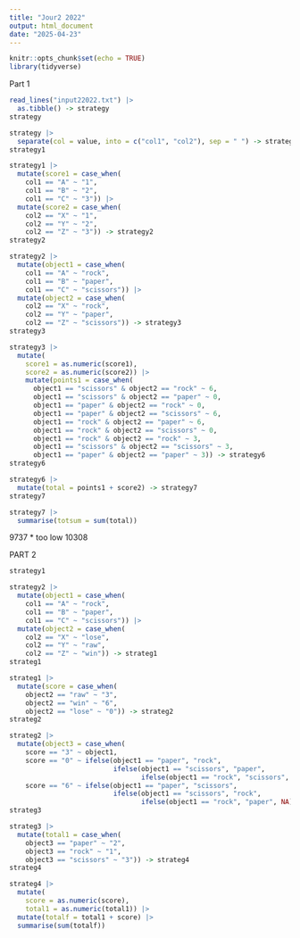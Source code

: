 ```yaml
---
title: "Jour2 2022"
output: html_document
date: "2025-04-23"
---
```


```r
knitr::opts_chunk$set(echo = TRUE)
library(tidyverse)
```

Part 1

```r
read_lines("input22022.txt") |>
  as.tibble() -> strategy
strategy
```

```r
strategy |>
  separate(col = value, into = c("col1", "col2"), sep = " ") -> strategy1
strategy1
```

```r
strategy1 |>
  mutate(score1 = case_when(
    col1 == "A" ~ "1",  
    col1 == "B" ~ "2",  
    col1 == "C" ~ "3")) |>
  mutate(score2 = case_when(
    col2 == "X" ~ "1",  
    col2 == "Y" ~ "2",  
    col2 == "Z" ~ "3")) -> strategy2
strategy2
```

```r
strategy2 |>
  mutate(object1 = case_when(
    col1 == "A" ~ "rock",  
    col1 == "B" ~ "paper",  
    col1 == "C" ~ "scissors")) |>
  mutate(object2 = case_when(
    col2 == "X" ~ "rock",  
    col2 == "Y" ~ "paper",  
    col2 == "Z" ~ "scissors")) -> strategy3
strategy3
```



```r
strategy3 |>
  mutate(
    score1 = as.numeric(score1),
    score2 = as.numeric(score2)) |>
    mutate(points1 = case_when(
      object1 == "scissors" & object2 == "rock" ~ 6,
      object1 == "scissors" & object2 == "paper" ~ 0,
      object1 == "paper" & object2 == "rock" ~ 0,
      object1 == "paper" & object2 == "scissors" ~ 6,
      object1 == "rock" & object2 == "paper" ~ 6,
      object1 == "rock" & object2 == "scissors" ~ 0,
      object1 == "rock" & object2 == "rock" ~ 3,
      object1 == "scissors" & object2 == "scissors" ~ 3,
      object1 == "paper" & object2 == "paper" ~ 3)) -> strategy6
strategy6
```


```r
strategy6 |>
  mutate(total = points1 + score2) -> strategy7
strategy7
```

```r
strategy7 |>
  summarise(totsum = sum(total))
```


9737 * too low
10308

PART 2
```r
strategy1
```

```r
strategy2 |>
  mutate(object1 = case_when(
    col1 == "A" ~ "rock",  
    col1 == "B" ~ "paper",  
    col1 == "C" ~ "scissors")) |>
  mutate(object2 = case_when(
    col2 == "X" ~ "lose",  
    col2 == "Y" ~ "raw",  
    col2 == "Z" ~ "win")) -> strateg1
strateg1
```

```r
strateg1 |>
  mutate(score = case_when(
    object2 == "raw" ~ "3",  
    object2 == "win" ~ "6",  
    object2 == "lose" ~ "0")) -> strateg2
strateg2
```

```r
strateg2 |>
  mutate(object3 = case_when(
    score == "3" ~ object1,
    score == "0" ~ ifelse(object1 == "paper", "rock",
                          ifelse(object1 == "scissors", "paper",
                                 ifelse(object1 == "rock", "scissors", NA))),
    score == "6" ~ ifelse(object1 == "paper", "scissors",
                          ifelse(object1 == "scissors", "rock",
                                 ifelse(object1 == "rock", "paper", NA))))) ->strateg3
strateg3
```


```r
strateg3 |>
  mutate(total1 = case_when(
    object3 == "paper" ~ "2",  
    object3 == "rock" ~ "1",  
    object3 == "scissors" ~ "3")) -> strateg4
strateg4
```

```r
strateg4 |>
  mutate(
    score = as.numeric(score),
    total1 = as.numeric(total1)) |>
  mutate(totalf = total1 + score) |>
  summarise(sum(totalf))
```

